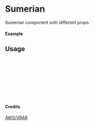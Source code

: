 
<Meta of={Sumerian} title="AWS/VRAR/Sumerian" />

# Sumerian

Sumerian component with different props.

#### Example

<Canvas of={Sumerian.Primary} />

## Usage

```ts
import { Sumerian } from "yadl-ui";

const Example = () => {
  return (
      <Sumerian />
  );
};

export default Example;
```

#### Credits
[AWS/VRAR](https://aws-icons.com/)
